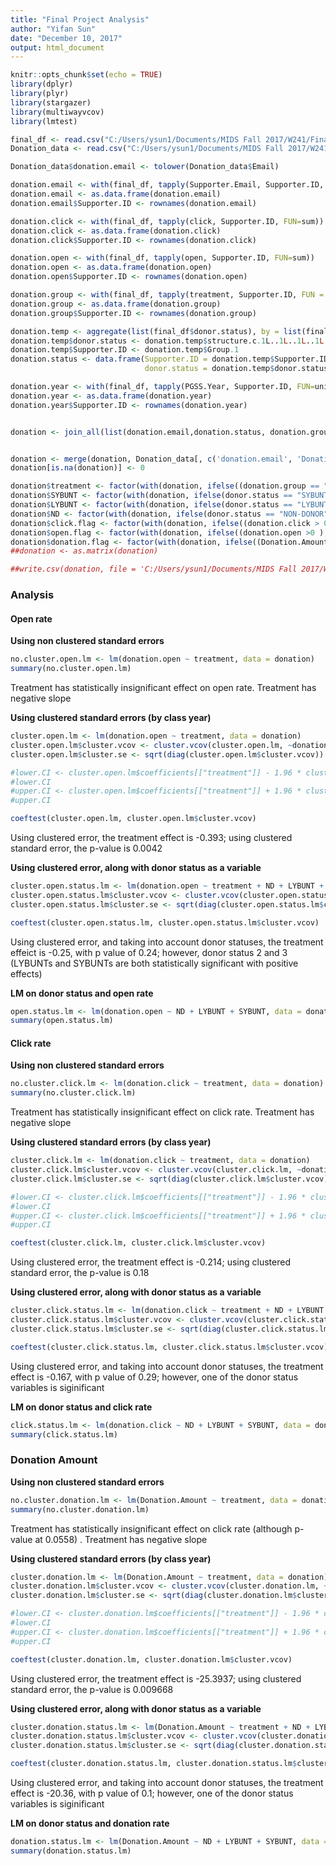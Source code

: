 ```yaml
---
title: "Final Project Analysis"
author: "Yifan Sun"
date: "December 10, 2017"
output: html_document
---
```


```r
knitr::opts_chunk$set(echo = TRUE)
library(dplyr)
library(plyr)
library(stargazer)
library(multiwayvcov)
library(lmtest)

final_df <- read.csv("C:/Users/ysun1/Documents/MIDS Fall 2017/W241/Final Project/final_df.csv")
Donation_data <- read.csv("C:/Users/ysun1/Documents/MIDS Fall 2017/W241/Final Project/Donation_data.csv")

```

```r
Donation_data$donation.email <- tolower(Donation_data$Email)

donation.email <- with(final_df, tapply(Supporter.Email, Supporter.ID, FUN=unique))
donation.email <- as.data.frame(donation.email)
donation.email$Supporter.ID <- rownames(donation.email)

donation.click <- with(final_df, tapply(click, Supporter.ID, FUN=sum))
donation.click <- as.data.frame(donation.click)
donation.click$Supporter.ID <- rownames(donation.click)

donation.open <- with(final_df, tapply(open, Supporter.ID, FUN=sum))
donation.open <- as.data.frame(donation.open)
donation.open$Supporter.ID <- rownames(donation.open)

donation.group <- with(final_df, tapply(treatment, Supporter.ID, FUN = unique))
donation.group <- as.data.frame(donation.group)
donation.group$Supporter.ID <- rownames(donation.group)

donation.temp <- aggregate(list(final_df$donor.status), by = list(final_df$Supporter.ID), FUN = unique)
donation.temp$donor.status <- donation.temp$structure.c.1L..1L..1L..1L..1L..1L..1L..1L..1L..1L..1L..1L..1L..
donation.temp$Supporter.ID <- donation.temp$Group.1
donation.status <- data.frame(Supporter.ID = donation.temp$Supporter.ID, 
                              donor.status = donation.temp$donor.status)

donation.year <- with(final_df, tapply(PGSS.Year, Supporter.ID, FUN=unique))
donation.year <- as.data.frame(donation.year)
donation.year$Supporter.ID <- rownames(donation.year)


donation <- join_all(list(donation.email,donation.status, donation.group, donation.year ,donation.click, donation.open), by = 'Supporter.ID', type = 'left')


donation <- merge(donation, Donation_data[, c('donation.email', 'Donation.Amount')], by= "donation.email", all.x = TRUE)
donation[is.na(donation)] <- 0

donation$treatment <- factor(with(donation, ifelse((donation.group == "TRUE"), 1, 0)))
donation$SYBUNT <- factor(with(donation, ifelse(donor.status == "SYBUNT", 1, 0)))
donation$LYBUNT <- factor(with(donation, ifelse(donor.status == "LYBUNT", 1, 0)))
donation$ND <- factor(with(donation, ifelse(donor.status == "NON-DONOR", 1, 0)))
donation$click.flag <- factor(with(donation, ifelse((donation.click > 0 ), 1, 0)))
donation$open.flag <- factor(with(donation, ifelse((donation.open >0 ), 1, 0)))
donation$donation.flag <- factor(with(donation, ifelse((Donation.Amount >0 ), 1, 0)))
##donation <- as.matrix(donation)

##write.csv(donation, file = 'C:/Users/ysun1/Documents/MIDS Fall 2017/W241/Final Project/donation.csv')
```


### Analysis 

#### Open rate 
**Using non clustered standard errors ** 

```r
no.cluster.open.lm <- lm(donation.open ~ treatment, data = donation)
summary(no.cluster.open.lm)
```

Treatment has statistically insignificant effect on open rate. Treatment has negative slope 

**Using clustered standard errors (by class year) **
```r
cluster.open.lm <- lm(donation.open ~ treatment, data = donation)
cluster.open.lm$cluster.vcov <- cluster.vcov(cluster.open.lm, ~donation.year)
cluster.open.lm$cluster.se <- sqrt(diag(cluster.open.lm$cluster.vcov))

#lower.CI <- cluster.open.lm$coefficients[["treatment"]] - 1.96 * cluster.open.lm$cluster.se[["treatment"]]
#lower.CI
#upper.CI <- cluster.open.lm$coefficients[["treatment"]] + 1.96 * cluster.open.lm$cluster.se[["treatment"]]
#upper.CI

coeftest(cluster.open.lm, cluster.open.lm$cluster.vcov)

```

Using clustered error, the treatment effect is -0.393; using clustered standard error, the p-value is 0.0042 

**Using clustered error, along with donor status as a variable** 

```r
cluster.open.status.lm <- lm(donation.open ~ treatment + ND + LYBUNT + SYBUNT , data = donation)
cluster.open.status.lm$cluster.vcov <- cluster.vcov(cluster.open.status.lm, ~donation.year)
cluster.open.status.lm$cluster.se <- sqrt(diag(cluster.open.status.lm$cluster.vcov))

coeftest(cluster.open.status.lm, cluster.open.status.lm$cluster.vcov)

```

Using clustered error, and taking into account donor statuses, the treatment effeict is -0.25, with p value of 0.24; however, donor status 2 and 3 (LYBUNTs and SYBUNTs are both statistically significant with positive effects)

**LM on donor status and open rate**

```r
open.status.lm <- lm(donation.open ~ ND + LYBUNT + SYBUNT, data = donation)
summary(open.status.lm)
```


#### Click rate
**Using non clustered standard errors ** 
```r
no.cluster.click.lm <- lm(donation.click ~ treatment, data = donation)
summary(no.cluster.click.lm)
```

Treatment has statistically insignificant effect on click rate. Treatment has negative slope 

**Using clustered standard errors (by class year) **
```r
cluster.click.lm <- lm(donation.click ~ treatment, data = donation)
cluster.click.lm$cluster.vcov <- cluster.vcov(cluster.click.lm, ~donation.year)
cluster.click.lm$cluster.se <- sqrt(diag(cluster.click.lm$cluster.vcov))

#lower.CI <- cluster.click.lm$coefficients[["treatment"]] - 1.96 * cluster.click.lm$cluster.se[["treatment"]]
#lower.CI
#upper.CI <- cluster.click.lm$coefficients[["treatment"]] + 1.96 * cluster.click.lm$cluster.se[["treatment"]]
#upper.CI

coeftest(cluster.click.lm, cluster.click.lm$cluster.vcov)

```

Using clustered error, the treatment effect is -0.214; using clustered standard error, the p-value is 0.18 

**Using clustered error, along with donor status as a variable** 

```r
cluster.click.status.lm <- lm(donation.click ~ treatment + ND + LYBUNT + SYBUNT, data = donation)
cluster.click.status.lm$cluster.vcov <- cluster.vcov(cluster.click.status.lm, ~donation.year)
cluster.click.status.lm$cluster.se <- sqrt(diag(cluster.click.status.lm$cluster.vcov))

coeftest(cluster.click.status.lm, cluster.click.status.lm$cluster.vcov)

```

Using clustered error, and taking into account donor statuses, the treatment effect is -0.167, with p value of 0.29; however, one of the donor status variables is siginificant

**LM on donor status and click rate**

```r
click.status.lm <- lm(donation.click ~ ND + LYBUNT + SYBUNT, data = donation)
summary(click.status.lm)
```


### Donation Amount

**Using non clustered standard errors ** 
```r
no.cluster.donation.lm <- lm(Donation.Amount ~ treatment, data = donation)
summary(no.cluster.donation.lm)
```

Treatment has statistically insignificant effect on click rate (although p-value at 0.0558) . Treatment has negative slope 

**Using clustered standard errors (by class year) **
```r
cluster.donation.lm <- lm(Donation.Amount ~ treatment, data = donation)
cluster.donation.lm$cluster.vcov <- cluster.vcov(cluster.donation.lm, ~donation.year)
cluster.donation.lm$cluster.se <- sqrt(diag(cluster.donation.lm$cluster.vcov))

#lower.CI <- cluster.donation.lm$coefficients[["treatment"]] - 1.96 * cluster.donation.lm$cluster.se[["treatment"]]
#lower.CI
#upper.CI <- cluster.donation.lm$coefficients[["treatment"]] + 1.96 * cluster.donation.lm$cluster.se[["treatment"]]
#upper.CI

coeftest(cluster.donation.lm, cluster.donation.lm$cluster.vcov)

```

Using clustered error, the treatment effect is -25.3937; using clustered standard error, the p-value is 0.009668 

**Using clustered error, along with donor status as a variable** 

```r
cluster.donation.status.lm <- lm(Donation.Amount ~ treatment + ND + LYBUNT + SYBUNT, data = donation)
cluster.donation.status.lm$cluster.vcov <- cluster.vcov(cluster.donation.status.lm, ~donation.year)
cluster.donation.status.lm$cluster.se <- sqrt(diag(cluster.donation.status.lm$cluster.vcov))

coeftest(cluster.donation.status.lm, cluster.donation.status.lm$cluster.vcov)

```

Using clustered error, and taking into account donor statuses, the treatment effect is -20.36, with p value of 0.1; however, one of the donor status variables is siginificant

**LM on donor status and donation rate**

```r
donation.status.lm <- lm(Donation.Amount ~ ND + LYBUNT + SYBUNT, data = donation)
summary(donation.status.lm)
```
